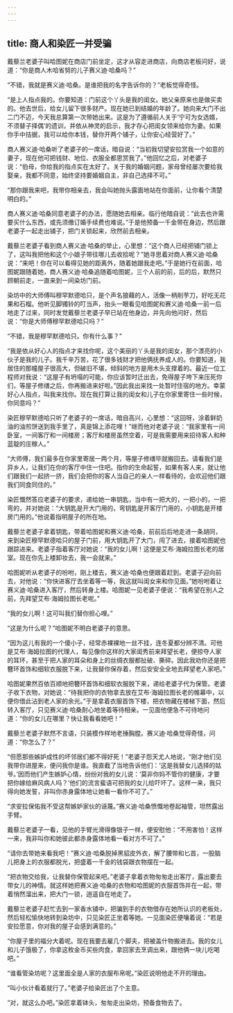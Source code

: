 ```yaml
---
---
---
```

title: 商人和染匠一并受骗
---




戴藜兰老婆子叫哈图妮在商店门前坐定，这才从容走进商店，向商店老板问好，说道：“你是商人木哈省努的儿子赛义迪·哈桑吗？”

“不错，我就是赛义迪·哈桑。是谁把我的名字告诉你的？”老板觉得奇怪。

“是上人指点我的。你要知道：门前这个丫头是我的闺女。她父亲原来也是做买卖的。他去世后，给女儿留下很多财产。现在她已到结婚的年龄了。她向来大门不出二门不迈，今天我总算第一次带她出来。这是为了遵循前人关于‘宁可为女选婿，不须替子择偶’的遗训，并依从神灵的启示，我才存心把闺女领来给你为妻。如果你手中拮据，我可以给你本钱，替你开两个铺子，让你安心经营好了。”

商人赛义迪·哈桑听了老婆子的一席话，暗自说：“当初我切望安拉赏我一个如意的妻子，现在他可把钱财、地位、衣服全都恩赏我了。”他回忆之后，对老婆子说：“伯母，你给我的指点实在太好了。关于我的婚姻问题，家母曾经屡次要给我娶亲，我都不同意，始终坚持要婚姻自主，非自己选择不可。”

“那你跟我来吧，我带你相亲去，我会叫她抛头露面地站在你面前，让你看个清楚明白的。”

商人赛义迪·哈桑同意老婆子的办法，愿随她去相亲。临行他暗自说：“此去也许需要买什么东西，或先须缴订婚手续费也难说。”于是他预备一千金带在身边，然后跟老婆子一起走出铺子，把门关锁起来，欣然前去相亲。

戴藜兰老婆子看到商人赛义迪·哈桑的举止，心里想：“这个商人已经把铺门锁上了，这叫我把他和这个小娘子带往哪儿去收拾呢？”她寻思着对商人赛义迪·哈桑说：“来吧！你在可以看得见她的距离外，随着她跟我走吧。”于是她行在前面，哈图妮跟随着她，商人赛义迪·哈桑追随着哈图妮，三个人前的前，后的后，默然只顾朝前走，一直来到一间染坊门前。

染坊中的大师傅叫穆罕默德哈只，是个声名狼藉的人，活像一柄削芋刀，好吃无花果和石榴。他听见脚镯铃的叮当声，抬头一眼看见哈图妮和赛义迪·哈桑一前一后地走了过来，同时发觉戴藜兰老婆子早已站在他身边，并先向他问好，然后说：“你是大师傅穆罕默德哈只吗？”

“不错，我是穆罕默德哈只。你有什么事？”

“我是依从好心人的指点才来找你呢，这个美丽的丫头是我的闺女，那个漂亮的小伙子是我的儿子。我千辛万苦，花了很多钱财才把他俩抚养成人的。你要知道，我居住的那幢屋子很高大，但破旧不堪，倾斜的地方是用木头支撑着的。最近一位工程师对我说：“这屋子有坍塌的可能，你应该暂时迁出去，免得屋子垮下来压死你们，等屋子修缮之后，你再搬进来好啦。”因此我出来找一处暂时住宿的地方。幸蒙好心人指点，叫我来找你。现在我打算让我的闺女和儿子在你家里寄住一些时候，你同意吗？”

染匠穆罕默德哈只听了老婆子的一席话，暗自高兴，心里想：“这回呀，涂着鲜奶油的油煎饼送到我手里了，真是锦上添花哩！”继而他对老婆子说：“我家里有一间卧室，一间客厅和一间楼房；客厅和楼房虽然空着，可是我需要用来招待客人和种蓝靛的庄稼人。”

“大师傅，我们最多在你家里寄居一两个月，等屋子修缮毕就搬回去。请看我们是异乡人，让我们在你的客厅中住一住吧。指你的生命起誓，如果有客人来，就让他们跟我们一起挤一挤，我们会把你的客人当自己的亲人一样看待的，会欢迎他们跟我们同食同住的。”

染匠慨然答应老婆子的要求，递给她一串钥匙，当中有一把大的，一把小的，一把弯的，并对她说：“大钥匙是开大门用的，弯钥匙是开客厅门用的，小钥匙是开楼房门用的。”他说着指明屋子的所在地。

戴藜兰老婆子拿着钥匙，带着哈图妮和赛义迪·哈桑，前前后后地走进一条胡同，来到染匠穆罕默德哈只的屋子门前，用大钥匙开了大门，闯了进去，接着哈图妮也跟踪进来。老婆子指着客厅对她说：“我的女儿啊！这便是艾布·海姆拉图长老的居室。现在你先上楼卸妆去，我一会就来。”

哈图妮听从老婆子的吩咐，刚上楼去，赛义迪·哈桑也便跟着赶到。老婆子迎向前去，对他说：“你快进客厅去坐着等一等，我这就叫闺女来和你见面。”她吩咐着让赛义迪·哈桑进入客厅，然后转身上楼。哈图妮一见老婆子便说：“我希望在别人之前，先拜望艾布·海姆拉图长老呢。”

“我的女儿啊！这可叫我们替你担心哩。”

“这是为什么呢？”哈图妮不明白老婆子的意思。

“因为这儿有我的一个傻小子，经常赤裸裸地一丝不挂，连冬夏都分辨不清。可他是艾布·海姆拉图的代理人，每见像你这样的大家闺秀前来拜望长老，便掠夺人家的耳环，甚至于把人家的耳朵和身上的丝绸衣服都扯破、撕碎。因此我劝你还是把簪环首饰和细软衣服脱下来，让我替你保存着，然后安安全全地去拜望老人家吧。”

哈图妮果然百依百顺地把簪环首饰和细软衣服脱下来，递给老婆子代为保管。老婆子收下衣物，对她说：“待我把你的衣物拿去放在艾布·海姆拉图长老的帷幕中，以便你借此沾到老人家的余光。”于是拿着衣服首饰下楼，把衣物藏在楼梯下面，然后转入客厅，只见赛义迪·哈桑耐心地坐着等待相亲。一见面他便急不可待地问道：“你的女儿在哪里？快让我看看她吧！”

戴藜兰老婆子默然不言语，只装模作样地老捶胸膛。赛义迪·哈桑觉得奇怪，问道：“你怎么了？”

“但愿那些嫉妒成性的坏邻居们都不得好死！”老婆子怨天尤人地说，“刚才他们见我带你进屋来，便问我你是谁。我直截了当地告诉他们：‘这是我替女儿选择的姑爷。’因而他们产生嫉妒心情，纷纷对我的女儿说：‘莫非你妈不管你的健康，才要把你嫁给麻风病人吗？’他们的流言蜚语可把我的女儿给吓坏了。这样一来，我只得向她发誓，非叫你赤身露体地让她看一看你不可了。”

“求安拉保佑我不受这帮嫉妒家伙的诬蔑。”赛义迪·哈桑愤慨地卷起袖管，坦然露出手臂。

戴藜兰老婆子一看，见他的手臂光滑得像银子一样，便安慰他：“不用害怕！这样一来，我非叫你和她彼此都赤身露体地看一看对方不可了。”

“请你去带她来看我吧！”赛义迪·哈桑脱掉黑貂皮外衣，解了腰带和匕首，一股脑儿把身上的衣服都脱光，把盛着一千金的钱袋跟衣物摆在一起。

“把衣物交给我，让我替你保管起来吧。”老婆子拿着衣物匆匆走出客厅，露出要去带女儿的神情。就这样她把赛义迪·哈桑的衣物和哈图妮的衣服首饰并在一起，带着悄然溜出来，把大门一锁，逍遥自在地走了。

戴藜兰老婆子赶忙去到一家香水铺中，把骗到手的衣物借存在她所认识的老板处，然后轻松愉快地转到染坊中，只见染匠正坐着等她。一见面染匠便嚷着说：“若是安拉愿意，你对我的屋子会感到满意的。”

“你屋子里的福分大着呢。现在我要去雇几个脚夫，把被盖什物搬进去。我的女儿和儿子饿极了，你拿这枚金币买些肉食，拿回家去烹调出来，跟他俩一块儿吃喝吧。”

“谁看管染坊呢？这里面全是人家的衣服布帛呢。”染匠说明他走不开的理由。

“叫小伙计看着就行了。”老婆子给染匠出了个主意。

“对，就这么办吧。”染匠拿着钵头，匆匆走出染坊，预备食物去了。